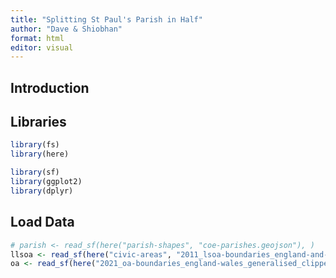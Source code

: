 ```yaml
---
title: "Splitting St Paul's Parish in Half"
author: "Dave & Shiobhan"
format: html
editor: visual
---
```


## Introduction 

## Libraries

```r
library(fs)
library(here)

library(sf)
library(ggplot2)
library(dplyr)
```

## Load Data

```r
# parish <- read_sf(here("parish-shapes", "coe-parishes.geojson"), )
llsoa <- read_sf(here("civic-areas", "2011_lsoa-boundaries_england-and-wales_generalised-clipped"))
oa <- read_sf(here("2021_oa-boundaries_england-wales_generalised_clipped"))
```
